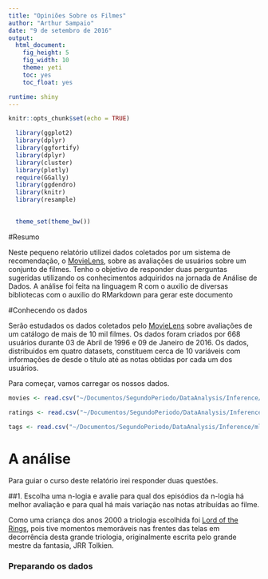 ```yaml
---
title: "Opiniões Sobre os Filmes"
author: "Arthur Sampaio"
date: "9 de setembro de 2016"
output:
  html_document:
    fig_height: 5
    fig_width: 10
    theme: yeti
    toc: yes
    toc_float: yes

runtime: shiny
---
```


```r
knitr::opts_chunk$set(echo = TRUE)
```

```r
  library(ggplot2)
  library(dplyr)
  library(ggfortify)
  library(dplyr)
  library(cluster)
  library(plotly)
  require(GGally)
  library(ggdendro)
  library(knitr)
  library(resample)

  
  theme_set(theme_bw())
```


#Resumo 

Neste pequeno relatório utilizei dados coletados por um sistema de recomendação, o [MovieLens](http://movielens.org), sobre as avaliações de usuários sobre um conjunto de filmes. Tenho o objetivo de responder duas perguntas sugeridas utilizando os conhecimentos adquiridos na jornada de Análise de Dados. A análise foi feita na linguagem R com o auxilio de diversas bibliotecas com o auxilio do RMarkdown para gerar este documento


#Conhecendo os dados

Serão estudados os dados coletados pelo [MovieLens](http://movielens.org) sobre avaliações de um catálogo de mais de 10 mil filmes. Os dados foram criados por 668 usuários durante 03 de Abril de 1996 e 09 de Janeiro de 2016. Os dados, distribuidos em quatro datasets, constituem cerca de 10 variáveis com informações de desde o título até as notas obtidas por cada um dos usuários. 

Para começar, vamos carregar os nossos dados. 

```r
movies <- read.csv("~/Documentos/SegundoPeriodo/DataAnalysis/Inference/ml-latest-small/movies.csv", col_types = list(.default = col_character()))

ratings <- read.csv("~/Documentos/SegundoPeriodo/DataAnalysis/Inference/ml-latest-small/ratings.csv")

tags <- read.csv("~/Documentos/SegundoPeriodo/DataAnalysis/Inference/ml-latest-small/tags.csv")
```


# A análise

Para guiar o curso deste relatório irei responder duas questões.

##1. Escolha uma n-logia e avalie para qual dos episódios da n-logia há melhor avaliação e para qual há mais variação nas notas atribuídas ao filme.

Como uma criança dos anos 2000 a triologia escolhida foi [Lord of the Rings](http://www.lordoftherings.net/), pois tive momentos memoráveis nas frentes das telas em decorrência desta grande triologia, originalmente escrita pelo grande mestre da fantasia, JRR Tolkien.

### Preparando os dados











